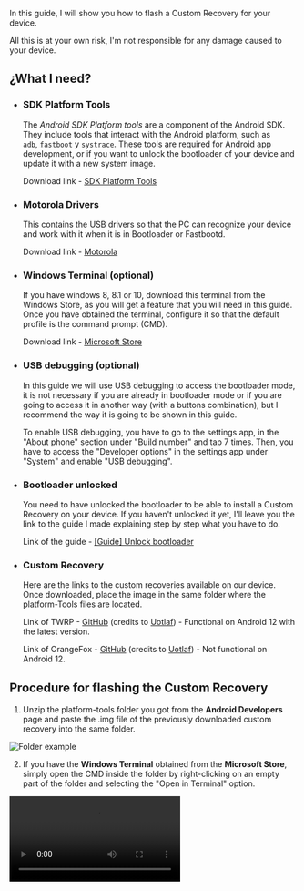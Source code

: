
<Head
	title="[Guide] Flash Custom Recovery"
	description="Guide to flash a Custom Recovery on Motorola One Fusion | Astro"
	ogUrl="https://syoker.vercel.app/blog/motorolaonefusion/guide-flash-custom-recovery"
	ogTitle="[Guide] Flash Custom Recovery"
	ogDescription="Guide to flash a Custom Recovery on Motorola One Fusion | Astro"
	ogImage="https://raw.githubusercontent.com/Syoker/personal-website/main/public/img/banner-flashcustomrecovery.png"
/>

In this guide, I will show you how to flash a Custom Recovery for your device.

All this is at your own risk, I'm not responsible for any damage caused to your device.

## **¿What I need?**

- ### **SDK Platform Tools**
    
  	The _Android SDK Platform tools_ are a component of the Android SDK. They include tools that interact with the Android platform, such as <code><a href="https://developer.android.com/studio/command-line/adb">adb</a></code>, <code><a href="https://android.googlesource.com/platform/system/core/+/master/fastboot/#fastboot">fastboot</a></code> y <code><a href="https://developer.android.com/topic/performance/tracing/command-line">systrace</a></code>. These tools are required for Android app development, or if you want to unlock the bootloader of your device and update it with a new system image.

  	Download link - [SDK Platform Tools](https://developer.android.com/studio/releases/platform-tools)
    
- ### **Motorola Drivers**
    
    This contains the USB drivers so that the PC can recognize your device and work with it when it is in Bootloader or Fastbootd.
    
    Download link - [Motorola](https://motorola-global-es-latam.custhelp.com/app/answers/detail/a_id/89882)
    
- ### **Windows Terminal (optional)**
    
    If you have windows 8, 8.1 or 10, download this terminal from the Windows Store, as you will get a feature that you will need in this guide. Once you have obtained the terminal, configure it so that the default profile is the command prompt (CMD).
    
    Download link - [Microsoft Store](https://www.microsoft.com/store/productId/9N0DX20HK701)
    
- ### **USB debugging (optional)**
    
    In this guide we will use USB debugging to access the bootloader mode, it is not necessary if you are already in bootloader mode or if you are going to access it in another way (with a buttons combination), but I recommend the way it is going to be shown in this guide.
    
    To enable USB debugging, you have to go to the settings app, in the "About phone" section under "Build number" and tap 7 times. Then, you have to access the "Developer options" in the settings app under "System" and enable "USB debugging".
    
- ### **Bootloader unlocked**
    
    You need to have unlocked the bootloader to be able to install a Custom Recovery on your device. If you haven't unlocked it yet, I'll leave you the link to the guide I made explaining step by step what you have to do.
    
    Link of the guide - [[Guide] Unlock bootloader](https://syoker.github.io/blog/motorolaonefusion/guide-unlock-bootloader/)
    
- ### **Custom Recovery**
    
    Here are the links to the custom recoveries available on our device. Once downloaded, place the image in the same folder where the platform-Tools files are located.
    
    Link of TWRP - [GitHub](https://github.com/sdm710-motorola/android_device_motorola_astro_twrp/releases) (credits to [Uotlaf](https://github.com/uotlaf)) - Functional on Android 12 with the latest version.
    
    Link of OrangeFox - [GitHub](https://github.com/sdm710-motorola/android_device_motorola_astro_ofrp/releases) (credits to [Uotlaf](https://github.com/uotlaf)) - Not functional on Android 12.
    

## **Procedure for flashing the Custom Recovery**

1. Unzip the platform-tools folder you got from the **Android Developers** page and paste the .img file of the previously downloaded custom recovery into the same folder.
    
![Folder example](/img/guide-examplefolder.png)

2. If you have the **Windows Terminal** obtained from the **Microsoft Store**, simply open the CMD inside the folder by right-clicking on an empty part of the folder and selecting the "Open in Terminal" option.
    
<Video src="/video/opencommandprompt.mp4" />

	If you don't have the **Windows Terminal**, inside the folder in an empty space, shift+right-click and select the option "Open PowerShell window here", type `cmd` inside the window and press enter.

<Video src="/video/openwindowspowershell.mp4" />

3. Connect the device to the PC, type in the CMD `adb devices` (the phone has to be on for this command to work, in case it is already in bootloader, type `fastboot devices`) and press enter. If the console doesn't return
    
    ```bash
    List of devices   attached
    ZE222BZWFF        device
    ```
    
    then make sure you have your device properly connected, or have enabled USB debugging.
    
4. Now reboot to the bootloader (if you aren't in it) with `adb reboot bootloader` or with the key combination "volume - and power" (you have to hold down these buttons until the bootloader screen appears).
    
    Either way, this will access the bootloader, which has a screen with text and the Android robot lying down with an open lid.
    
5. Once inside the bootloader, flash the recovery on both partitions of the device with:
    
	```bash
	fastboot flash recovery_a "customrecovery.img"
	fastboot flash recovery_b "customrecovery.img"
	```
    
  Where "customrecovery.img" is the name of the recovery file, without quotes and with the ".img".
    
6. Now reboot to recovery with `fastboot reboot recovery` and you are in recovery.

Now, make a backup of the EFS, Modem and Persist folders and save it on a micro SD card or on the computer, as it will be useful if for some reason you lose the IMEI.

![IMEI Backup](/img/guide-imeibackup.png)

If you have any questions, please visit the Telegram group in Spanish (currently doesn't exist in English) of our device [Motorola One Fusion | Español™](https://t.me/MotorolaOneFusionES) (If you find any translation errors, let me know via this group or by md on [telegram](https://t.me/Syoker)).
